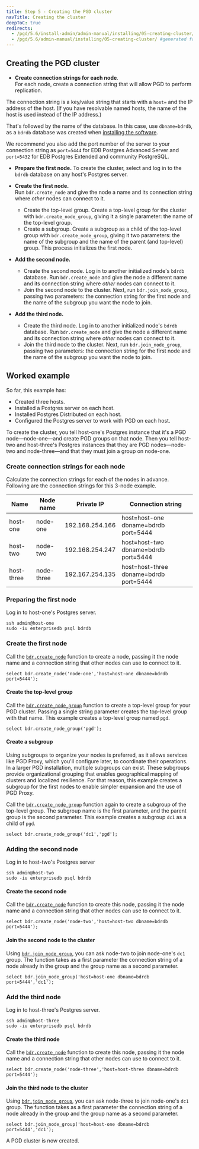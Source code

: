 ```yaml
---
title: Step 5 - Creating the PGD cluster
navTitle: Creating the cluster
deepToC: true
redirects:
  - /pgd/5.6/install-admin/admin-manual/installing/05-creating-cluster/ #generated for pgd deploy-config-planning reorg 
  - /pgd/5.6/admin-manual/installing/05-creating-cluster/ #generated for pgd deploy-config-planning reorg 
---
```


## Creating the PGD cluster

* **Create connection strings for each node**.  
For each node, create a connection string that will allow PGD to perform replication.

 The connection string is a key/value string that starts with a `host=` and the IP address of the host. (If you have resolvable named hosts, the name of the host is used instead of the IP address.)

 That's followed by the name of the database. In this case, use `dbname=bdrdb`, as a `bdrdb` database was created when [installing the software](04-installing-software).

 We recommend you also add the port number of the server to your connection string as `port=5444` for EDB Postgres Advanced Server and `port=5432` for EDB Postgres Extended and community PostgreSQL.


* **Prepare the first node.** 
To create the cluster, select and log in to the `bdrdb` database on any host's Postgres server.

* **Create the first node.**  
  Run `bdr.create_node` and give the node a name and its connection string where *other* nodes can connect to it.
  * Create the top-level group.
    Create a top-level group for the cluster with `bdr.create_node_group`, giving it a single parameter: the name of the top-level group.
  * Create a subgroup.
    Create a subgroup as a child of the top-level group with `bdr.create_node_group`, giving it two parameters: the name of the subgroup and the name of the parent (and top-level) group.
  This process initializes the first node.


* **Add the second node.**
  * Create the second node.
    Log in to another initialized node's `bdrdb` database.
    Run `bdr.create_node` and give the node a different name and its connection string where *other* nodes can connect to it.
  * Join the second node to the cluster.
    Next, run `bdr.join_node_group`, passing two parameters: the connection string for the first node and the name of the subgroup you want the node to join.


* **Add the third node.**
  * Create the third node.
    Log in to another initialized node's `bdrdb` database.
    Run `bdr.create_node` and give the node a different name and its connection string where *other* nodes can connect to it.
  * Join the third node to the cluster.
    Next, run `bdr.join_node_group`, passing two parameters: the connection string for the first node and the name of the subgroup you want the node to join.


## Worked example

So far, this example has:

* Created three hosts.
* Installed a Postgres server on each host.
* Installed Postgres Distributed on each host.
* Configured the Postgres server to work with PGD on each host.

To create the cluster, you tell host-one's Postgres instance that it's a PGD node&mdash;node-one&mdash;and create PGD groups on that node.
Then you tell host-two and host-three's Postgres instances that they are PGD nodes&mdash;node-two and node-three&mdash;and that they must join a group on node-one.

### Create connection strings for each node

Calculate the connection strings for each of the nodes in advance. 
Following are the connection strings for this 3-node example.

| Name       | Node name  | Private IP      | Connection string                      |
| ---------- | ---------- | --------------- | -------------------------------------- |
| host-one   | node-one   | 192.168.254.166 | host=host-one dbname=bdrdb port=5444   |
| host-two   | node-two   | 192.168.254.247 | host=host-two dbname=bdrdb port=5444   |
| host-three | node-three | 192.167.254.135 | host=host-three dbname=bdrdb port=5444 |

### Preparing the first node 

Log in to host-one's Postgres server.

```
ssh admin@host-one
sudo -iu enterprisedb psql bdrdb
```

### Create the first node

Call the [`bdr.create_node`](/pgd/5.6/reference/nodes-management-interfaces#bdrcreate_node) function to create a node, passing it the node name and a connection string that other nodes can use to connect to it.

```
select bdr.create_node('node-one','host=host-one dbname=bdrdb port=5444');
```

#### Create the top-level group

Call the [`bdr.create_node_group`](/pgd/5.6/reference/nodes-management-interfaces#bdrcreate_node_group) function to create a top-level group for your PGD cluster. Passing a single string parameter creates the top-level group with that name. This example creates a top-level group named `pgd`.

```
select bdr.create_node_group('pgd');
```

#### Create a subgroup

Using subgroups to organize your nodes is preferred, as it allows services like PGD Proxy, which you'll configure later, to coordinate their operations.
In a larger PGD installation, multiple subgroups can exist. These subgroups provide organizational grouping that enables geographical mapping of clusters and localized resilience. 
For that reason, this example creates a subgroup for the first nodes to enable simpler expansion and the use of PGD Proxy.

Call the [`bdr.create_node_group`](/pgd/5.6/reference/nodes-management-interfaces#bdrcreate_node_group) function again to create a subgroup of the top-level group. 
The subgroup name is the first parameter, and the parent group is the second parameter. 
This example creates a subgroup `dc1` as a child of `pgd`.


```
select bdr.create_node_group('dc1','pgd');
```

### Adding the second node

Log in to host-two's Postgres server

```
ssh admin@host-two
sudo -iu enterprisedb psql bdrdb
```

#### Create the second node

Call the [`bdr.create_node`](/pgd/5.6/reference/nodes-management-interfaces#bdrcreate_node) function to create this node, passing it the node name and a connection string that other nodes can use to connect to it.

```
select bdr.create_node('node-two','host=host-two dbname=bdrdb port=5444');
```

#### Join the second node to the cluster

Using [`bdr.join_node_group`](/pgd/5.6/reference/nodes-management-interfaces#bdrjoin_node_group), you can ask node-two to join node-one's `dc1` group. The function takes as a first parameter the connection string of a node already in the group and the group name as a second parameter.

```
select bdr.join_node_group('host=host-one dbname=bdrdb port=5444','dc1');
```

### Add the third node

Log in to host-three's Postgres server.

```
ssh admin@host-three
sudo -iu enterprisedb psql bdrdb
```

#### Create the third node

Call the [`bdr.create_node`](/pgd/5.6/reference/nodes-management-interfaces#bdrcreate_node) function to create this node, passing it the node name and a connection string that other nodes can use to connect to it.

```
select bdr.create_node('node-three','host=host-three dbname=bdrdb port=5444');
```

#### Join the third node to the cluster

Using [`bdr.join_node_group`](/pgd/5.6/reference/nodes-management-interfaces#bdrjoin_node_group), you can ask node-three to join node-one's `dc1` group. The function takes as a first parameter the connection string of a node already in the group and the group name as a second parameter.

```
select bdr.join_node_group('host=host-one dbname=bdrdb port=5444','dc1');
```

A PGD cluster is now created.
